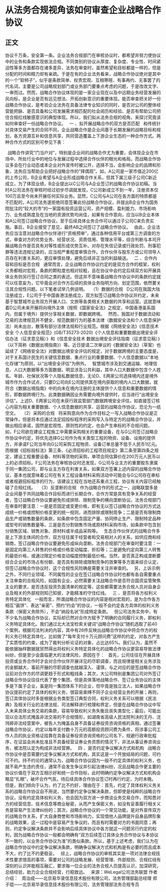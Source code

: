 # 从法务合规视角该如何审查企业战略合作协议
## 正文
协议千万条，安全第一条。企业法务合规部门在审核协议时，都希望并努力使协议中的业务和条款实现依法合规。不同类别的协议从厚度、复杂度、专业性、时间紧迫性等多方面都存在诸多差异，法务在审查时，虽然希望和目标都是一样的，但是分配的时间和精力却有亲疏。于是在有的企业法务看来，战略合作协议绝对是其中的一个“软柿子”，似乎是条款简单、权责宏观、互相寒暄、有事再约、无事罢了的代名词，主要是公司战略规划部门或业务部门要重点考虑的问题，于是改改文字、一审而过。然而，战略合作协议体现的是一家企业现在以及中远期业务经营发展的风向标，是企业是否有远见想法、开拓创新意识的重要体现。能否审查把关好一份战略合作协议，是考验企业法务在具备法律专业知识的同时，是否对公司的整体经营能把脉、是否具备和公司发展需求相匹配的社会阅历和经验、是否有帮助公司把住合规红线敏感意识的典型体现。所以，我们拟从法务合规的视角，来探讨究竟该如何审查好一份战略合作协议。
 
一 、拟开展战略合作的双方是否匹配
 
和传统针对具体交易产生的合同不同，企业战略合作是企业间基于长期发展的战略目标和规划，各方资源互补和信息共享，共同营造覆盖上下游企业生态的一种合作方式。两种合作方式的区别可参见下表：
 

 
战略合作讲究“门当户对”，特别是企业间的战略合作尤为重要，会体现企业在市场中、所处行业中的地位与发展过程中选择合作伙伴的眼光和格局。而战略合作协议多会在行业动态或本企业对外宣传时被公开，选择不当，会影响企业的品牌和形象，法务应当帮助企业把好战略合作的“择偶观”。如，A公司是一家市值近200亿的上市公司，B企业希望与A企业形成战略合作关系，但其下属三级子公司C新近成立，为了体现业绩，B企业提出以C公司与A企业签订的战略合作协议初稿。当时A公司法务在审核时经过初步尽调就发现，C公司新成立不到一年，注册资本仅100万且至今尚未开展任何实际业务。显然，C公司与A公司在各方面的特质都是不匹配的，A公司法务遂拒绝同意签署此份战略合作协议，并提出B企业作为国务院批注的“较大的市”的一家国有投资运营公司，资产规模、盈利能力、市场影响力、业务成熟度及在当地的资源优势均尚佳，如果有合作意向，应当以B企业本体和A公司签订战略合作协议，至于后续具体业务合作可以通过子公司C来负责实施。事后，B企业接受了意见，最终AB之间签订了战略合作协议。
 
由此，企业法务应当注意对战略合作伙伴进行“资格预审”，通过各种信用平台或第三方调查的方式，审查对方的优势业务、经营状况、资质信用、管理水平等，综合判断与本司开展战略合作是否具有对等性或形成优势互补。对存在失信记录或行政处罚、刑事犯罪等违法违规记录的，应当视严重程度审慎合作。合作伙伴与股东方或公司领导人员存在利害关系的，更应审慎处理，避免后续非正当的利益输送。
 
二 、合作内容和目标是否合规
 
通常而言，企业战略合作协议约定的是双方合作的框架，权利义务都相对宏观，条款的颗粒度也相对较粗，且在协议中会约定后续双方如开展具体业务则另行签订合同之类的表述。但这并不意味着战略合作协议中的条款约定就可以任意妄为，它毕竟会对合作方后续的具体业务指明方向、划定范围，依然要关注其合规性问题。以下笔者试举几例说明。
 
（1）数据的合规
 
D公司在我国大陆注册成立，E公司于于中国香港注册成立，双方拟签订战略合作协议并约定，未来基于智慧城市业务双方开展人口、文旅等各类相关大数据的共享和运营。这就意味着D公司未来开展将向境外主体（按照《国家安全法》之规定，中国香港虽系国内，但属于境外）提供分享相关数据，即数据跨境。
 
然而，我国对于数据流动和交易的法律规范并不健全，规范数据行为的基本法律（数据安全法和个人信息保护法）尚未出台，散落有部分法律法规和行业规范。根据《网络安全法》《信息技术安全 个人信息安全规范》(GB/T35273-2020)《个人信息和重要数据出境安全评估办法（征求意见稿）》和《信息安全技术 数据出境安全评估指南（征求意见稿）》（以下简称《数据出境指南》）等。近日提请二次审议的《数据安全法》（草案）也延续了《网络安全法》对数据出境安全评估的规定，对于数据跨境的主要态度是，对于关系国计民生的关键信息数据、重点行业的重要数据、个人信息数据以“本地化存储”为原则，以“出境安全评估”为例外。
 
智慧城市涉及到交通运输、地理信息、人口大数据等多方面数据，明显涉及公共利益，其中人口大数据中包含个人姓名、年龄、社保状况等个人隐私数据信息，无论D、E两家公司选择境内还是境外城市作为合作试点，只要D公司向E公司提供其在境内获取的境内人口大数据，就符合《数据出境指南》中的向未在境内注册的主体提供个人信息和重要数据的情形，即数据跨境行为。此类数据确因业务需要向境外提供时，应当进行“出境安全评估”。上述D、E两家公司在未获行政监管部门数据跨境安全评估，如直接签订核心内容为相关重要数据、个人信息数据的共享、运营的战略合作协议，恐沦为一纸空文。
 
（2）采购的合规
 
将采购意向作为合作目标之一写入战略合作协议是正常操作，但是将本应通过法定招投标程序的采购写入与特定方的战略合作协议，并做出相应承诺，固然是宏观性、原则性的约定，也会产生串标的不合规问题。
 
如，F公司欲在建设工程施工中需要采购相关的重要设备，在与G公司签订战略合作协议中约定，将优先选择G公司作为有关类型工程的物资、设备、设施的提供方，并承诺F公司当年向G公司采购工程物资、设备订单总量不低于人民币1亿元。而根据《招标投标法》第三条、《必须招标的工程项目规定》第二条至第四条之规定，建设工程重要设备、材料等货物的采购，单项合同估算价在200万元人民币以上的必须招标。F公司法务在审核协议时还发现，G公司与业主方的重要股东隶属于同一集团公司，即与业主方存在利害关系，如果双方签署上述内容的战略合作协议，基本也就意味着公司在有关工程设备材料采购活动中可能会与G公司存在串标或者规避招标程序的行为，该建设工程在当地还系重点工程，协议有关内容已经触碰了合规红线。
 
（3）反垄断的合规
 
作为战略合作的形式之一，战略联盟多是企业间基于共同战略合作目标而进行长期合作，合作方常是具有竞争关系的经营者，签订战略合作协议要避免形成排除、限制竞争的横向垄断协议。法务合规部门在审查时要注意：一是是否固定或变更价格，即有无以签订战略合作协议的方式达成统一价格或控制价格变更的统一规则，进而排除或限制竞争；二是是否有限制商品生产或销售数量的条款，如条款中包含固定产量、协同停止生产、限制特定品种或型号的销售数量等。三是是否分割销售市场或原材料采购市场，如条款中包含划分销售区域、销售对象、原材料或半成品采购等。
 
生态合作伙伴式的战略合作多是上下游主体间的合作，双方往往属于经营者和交易相对人的关系，如供应商和经销商，签订战略合作协议要避免形成纵向垄断。法务合规部门在审查时要注意：一是固定向第三人转售的价格或价格变动幅度、折扣等；二是避免约定向第三人转售的最低价格，或通过限定价格变动幅度控制最低价格。当然，是否真正构成垄断要综合企业的市场占有份额、是否具有排除或限制竞争的效果等多方面来综合认定，但签订战略合作协议时，这个合规性风险确是需要关注并审查的。
 
另，上诉示例之外，不同行业领域、不同属性的企业在签订战略合作协议时也都有各自需要重点关注审查的合规风险，如国有企业，必然需要关注战略合作是否符合国资监管聚焦主业的要求，是否违反投资负面清单的规定等，这些都需要法务合规人员对自身企业及相关的外部规则知己知彼，才能精准的守住红线。
 
三 、是否将各方权利义务特定具体化
 
一般而言，所谓战略合作协议的内容是相对宏观的，是为合作各方相互“画饼”、表达“亲密”、预约“约会”的协议，一般不会约定各方具体的权利义务条款（保密义务除外），不会“纳投名状”形成特定条款。
 
但公司法务实务中，有不少名为战略合作协议，实际却已然对合作方赋予了明确的合同履行义务，即权利义务特定具体化。我们通过北大法宝检索关键词“战略合作协议”随机选取了前40个案例，根据司法判决的内容，其中有26件反映出战略合作协议中将合作方的权利义务已特定具体化，比如做了“每年支付十万元顾问费”这样的约定，对各方产生了实质性的约束，成为了裁判分析论证的对象，占比达65%。我们认为，虽然不能依据抽样数据就贸然得出将权利义务特定具体化的战略合作协议更容易导致法律纠纷，但是至少会面临更大的法律风险，原因在于：
 
首先，公司往往在开展具体投资或业务合作时才会对合作伙伴开展详见的尽职调查，而且规律是相关业务涉及的金额越大，事前开展的尽职调查也就越深入、谨慎，与之对应的是签战略合作协议前对合作方的尽调更趋于形式和粗线条；其次，大公司特别是集团公司对外签订战略合作协议往往代表了整个集团，但是具体落地战略合作、签订业务协议的主体多是下属子企业，虽是同一集团体系下的企业，但毕竟是独立法人，如果战略合作协议提前约定了具体的权利义务，很容易束缚不同子企业经营业务的开展；再则，签订具体协议时多是根据业务类型签订典型合同，权利义务关系可以根据《民法典》及相关行业的法律法规、司法解释进行梳理和界定，但是在战略合作协议中写入未来具体业务交易的条款，容易导致权利义务失衡且丧失类型化；最后，可能出现以合法形式掩盖非法交易的不合规情形，如湖南省高级人民法院判决的王丹、沈玮婷非法经营案中，被告人为掩盖自身不具备证券投资咨询资格的真相，通过签署战略合作协议，约定以每年支付数十万元的高额投资顾问费为条件，将涉事公司工作人员的执业资格证挂靠在具备证券投资咨询资格的公司名下，规避行政审批程序，在证监会尚未批准且不具备经营证券业务资质的情况下，非法从事证券咨询业务，被法院认定为构成非法经营罪。
 
四 、是否约定争议解决方式和机构
 
战略合作协议中是否需要约定争议解决方式和机构，其实这是一个开放结局的问题，可约可不约。持不约论的通常认为，战略合作协议因为一般不约定具体的权利义务，也就不易产生违约责任，通常不会发生争议并引起法律纠纷，况且战略合作更主要的协议价值在于双方互相示好和统一合作目标，此时明确约定争议解决方式和机构会略显“扎眼”，破坏合作气氛，待后续具体合作协议签订时再行约定，为时未晚。
 
但是，我们倾向于认为，约了比不约好，理由在于：首先，约定了具体权利义务关系的战略合作协议自不用说，当然要约定争议解决条款，但即使是纯粹的战略合作协议，没有约定具体权利义务，也会因为双方进一步商谈业务交易合作，而知悉对方的经营信息、技术信息等商业秘密，从而产生保密义务，如没有妥善履行相关义务是容易产生法律纠纷的；其次，战略合作协议的一个常见功能，是对外宣传双方的战略合作关系，扩大自身商誉和市场影响力，实现借他人品牌提升自身品牌形象的战略效果，这一过程中是容易产生争议的，而且有时需要对方的书面同意；再则，约定争议解决条款并不会影响后续具体协议中各方就这一问题另行约定的权利，因为战略合作协议一般都会明确有“双方后续签订具体业务合作协议与本协议不一致的，以业务合作协议为准”的类似条款。所以，基于上述考虑，我们认为在战略合作协议中约定争议解决条款，明确争议解决方式和机构是有必要的而且成本不大，约了比不约更稳妥。
 
综上，战略合作协议的审核其实是一项对法律合规技术性要求很高的事项，需要对公司的战略发展、经营管理、外部规则、合规红线有深刻的认识并能相互融汇，要求每一位企业的法务合规人员提高认识，加深研究，总结经验，助力企业合规经营，行稳致远。
 
来源：WeLegal公司法务联盟
作者介绍：
 
周治成——北京易华录信息技术股份有限公司，法务管理部副总经理
郑子琨——北京易华录信息技术股份有限公司，法务管理部法务合规专员
 
